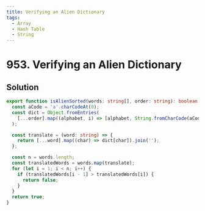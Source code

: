 ```yaml
---
title: Verifying an Alien Dictionary
tags:
  - Array
  - Hash Table
  - String
---
```


# 953. Verifying an Alien Dictionary

<Badges>
  <LevelBadge level="easy" />
  <TopicBadge name="Array" slug="array" />
  <TopicBadge name="Hash Table" slug="hash-table" />
  <TopicBadge name="String" slug="string" />
</Badges>

## Solution

```typescript filename="solution.ts" copy
export function isAlienSorted(words: string[], order: string): boolean {
  const aCode = 'a'.charCodeAt(0);
  const dict = Object.fromEntries(
    [...order].map((alphabet, i) => [alphabet, String.fromCharCode(aCode + i)]),
  );

  const translate = (word: string) => {
    return [...word].map((char) => dict[char]).join('');
  };

  const n = words.length;
  const translatedWords = words.map(translate);
  for (let i = 1; i < n; i++) {
    if (translatedWords[i - 1] > translatedWords[i]) {
      return false;
    }
  }
  return true;
}
```

<ProblemLink
  codingSite="leetcode"
  href="https://leetcode.com/problems/verifying-an-alien-dictionary"
  title="Verifying an Alien Dictionary"
/>
